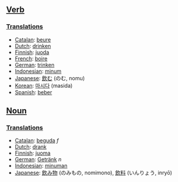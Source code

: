 ==[[Verb]]==

===[[Translation]]s===
*[[Catalan]]: [[beure]]
*[[Dutch]]: [[drinken]]
*[[Finnish]]: [[juoda]]
*[[French]]: [[boire]]
*[[German]]: [[trinken]]
*[[Indonesian]]: [[minum]]
*[[Japanese]]: [[飲む]] (のむ, nomu)
*[[Korean]]: [[마시다]] (masida)
*[[Spanish]]: [[beber]]

==[[Noun]]==

===[[Translation]]s===
*[[Catalan]]: [[beguda]] ''f''
*[[Dutch]]: [[drank]]
*[[Finnish]]: [[juoma]]
*[[German]]: [[Getränk]] ''n''
*[[Indonesian]]: [[minum|minuman]]
*[[Japanese]]: [[飲み物]] (のみもの, nomimono), [[飲料]] (いんりょう, inryō)